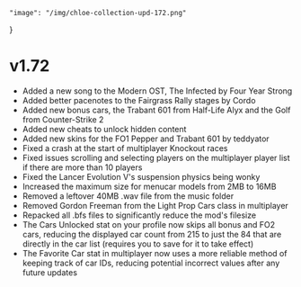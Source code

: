     "image": "/img/chloe-collection-upd-172.png"
}

# v1.72

- Added a new song to the Modern OST, The Infected by Four Year Strong
- Added better pacenotes to the Fairgrass Rally stages by Cordo
- Added new bonus cars, the Trabant 601 from Half-Life Alyx and the Golf from Counter-Strike 2
- Added new cheats to unlock hidden content
- Added new skins for the FO1 Pepper and Trabant 601 by teddyator
- Fixed a crash at the start of multiplayer Knockout races
- Fixed issues scrolling and selecting players on the multiplayer player list if there are more than 10 players
- Fixed the Lancer Evolution V's suspension physics being wonky
- Increased the maximum size for menucar models from 2MB to 16MB
- Removed a leftover 40MB .wav file from the music folder
- Removed Gordon Freeman from the Light Prop Cars class in multiplayer
- Repacked all .bfs files to significantly reduce the mod's filesize
- The Cars Unlocked stat on your profile now skips all bonus and FO2 cars, reducing the displayed car count from 215 to just the 84 that are directly in the car list (requires you to save for it to take effect)
- The Favorite Car stat in multiplayer now uses a more reliable method of keeping track of car IDs, reducing potential incorrect values after any future updates